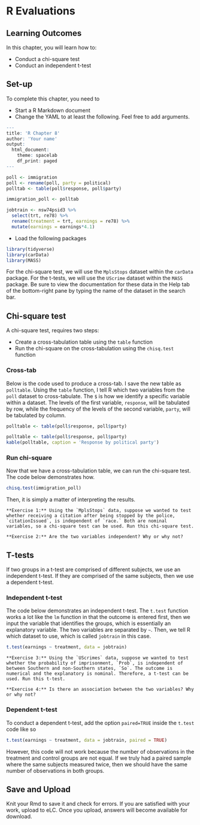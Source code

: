 # R Evaluations

## Learning Outcomes

In this chapter, you will learn how to:

- Conduct a chi-square test
- Conduct an independent t-test

## Set-up

To complete this chapter, you need to

- Start a R Markdown document
- Change the YAML to at least the following. Feel free to add arguments.

```r
---
title: 'R Chapter 8'
author: 'Your name'
output: 
  html_document:
    theme: spacelab
    df_print: paged
---
```

```r
poll <- immigration
poll <- rename(poll, party = political)
polltab <- table(poll$response, poll$party)

immigration_poll <- polltab

jobtrain <- nsw74psid3 %>% 
  select(trt, re78) %>% 
  rename(treatment = trt, earnings = re78) %>% 
  mutate(earnings = earnings*4.1)
```

- Load the following packages

```r
library(tidyverse)
library(carData)
library(MASS)
```

For the chi-square test, we will use the `MplsStops` dataset within the `carData` package. For the t-tests, we will use the `UScrime` dataset within the `MASS` package. Be sure to view the documentation for these data in the Help tab of the bottom-right pane by typing the name of the dataset in the search bar.

## Chi-square test

A chi-square test, requires two steps:

- Create a cross-tabulation table using the `table` function
- Run the chi-square on the cross-tabulation using the `chisq.test` function

### Cross-tab

Below is the code used to produce a cross-tab. I save the new table as `polltable`. Using the `table` function, I tell R which two variables from the `poll` dataset to cross-tabulate. The `$` is how we identify a specific variable within a dataset. The levels of the first variable, `response`, will be tabulated by row, while the frequency of the levels of the second variable, `party`, will be tabulated by column. 

```r
polltable <- table(poll$response, poll$party)
```

```r
polltable <- table(poll$response, poll$party)
kable(polltable, caption = 'Response by political party')
```

### Run chi-square

Now that we have a cross-tabulation table, we can run the chi-square test. The code below demonstrates how.

```r
chisq.test(immigration_poll)
```

Then, it is simply a matter of interpreting the results.

```block
**Exercise 1:** Using the `MplsStops` data, suppose we wanted to test whether receiving a citation after being stopped by the police, `citationIssued`, is independent of `race.` Both are nominal variables, so a chi-square test can be used. Run this chi-square test.
```

```block
**Exercise 2:** Are the two variables independent? Why or why not?
```

## T-tests

If two groups in a t-test are comprised of different subjects, we use an independent t-test. If they are comprised of the same subjects, then we use a dependent t-test.

### Independent t-test

The code below demonstrates an independent t-test. The `t.test` function works a lot like the `lm` function in that the outcome is entered first, then we input the variable that identifies the groups, which is essentially an explanatory variable. The two variables are separated by `~`. Then, we tell R which dataset to use, which is called `jobtrain` in this case.

```r
t.test(earnings ~ treatment, data = jobtrain)
```

```block
**Exercise 3:** Using the `UScrimes` data, suppose we wanted to test whether the probability of imprisonment, `Prob`, is independent of between Southern and non-Southern states, `So`. The outcome is numerical and the explanatory is nominal. Therefore, a t-test can be used. Run this t-test.
```

```block
**Exercise 4:** Is there an association between the two variables? Why or why not?
```

### Dependent t-test

To conduct a dependent t-test, add the option `paired=TRUE` inside the `t.test` code like so

```r
t.test(earnings ~ treatment, data = jobtrain, paired = TRUE)
```

However, this code will not work because the number of observations in the treatment and control groups are not equal. If we truly had a paired sample where the same subjects measured twice, then we should have the same number of observations in both groups.

## Save and Upload

Knit your Rmd to save it and check for errors. If you are satisfied with your work, upload to eLC. Once you upload, answers will become available for download.
